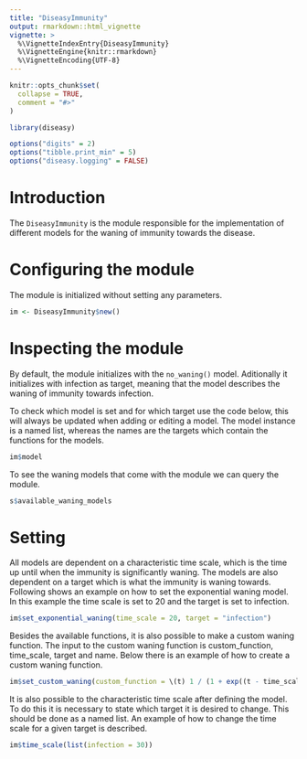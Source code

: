 ```yaml
---
title: "DiseasyImmunity"
output: rmarkdown::html_vignette
vignette: >
  %\VignetteIndexEntry{DiseasyImmunity}
  %\VignetteEngine{knitr::rmarkdown}
  %\VignetteEncoding{UTF-8}
---
```


```r
knitr::opts_chunk$set(
  collapse = TRUE,
  comment = "#>"
)
```

```r
library(diseasy)
```

```r
options("digits" = 2)
options("tibble.print_min" = 5)
options("diseasy.logging" = FALSE)
```

# Introduction
The `DiseasyImmunity` is the module responsible for the implementation of different models for the waning of immunity towards the disease.

# Configuring the module
The module is initialized without setting any parameters.
```r
im <- DiseasyImmunity$new()
```

# Inspecting the module
By default, the module initializes with the `no_waning()` model.
Aditionally it initializes with infection as target, meaning that the model describes the waning of immunity towards infection.

To check which model is set and for which target use the code below, this will always be updated when adding or editing a model.
The model instance is a named list, whereas the names are the targets which contain the functions for the models.
```r
im$model
```

To see the waning models that come with the module we can query the module.
```r
s$available_waning_models
```

# Setting
All models are dependent on a characteristic time scale, which is the time up until when the immunity is significantly waning.
The models are also dependent on a target which is what the immunity is waning towards.
Following shows an example on how to set the exponential waning model.
In this example the time scale is set to 20 and the target is set to infection.
```r
im$set_exponential_waning(time_scale = 20, target = "infection")
```
Besides the available functions, it is also possible to make a custom waning function.
The input to the custom waning function is custom_function, time_scale, target and name.
Below there is an example of how to create a custom waning function.
```r
im$set_custom_waning(custom_function = \(t) 1 / (1 + exp((t - time_scale) / time_scale)), time_scale = 20, target = "infection", name = "custom_waning")
```

It is also possible to the characteristic time scale after defining the model.
To do this it is necessary to state which target it is desired to change.
This should be done as a named list.
An example of how to change the time scale for a given target is described.
```r
im$time_scale(list(infection = 30))
```
